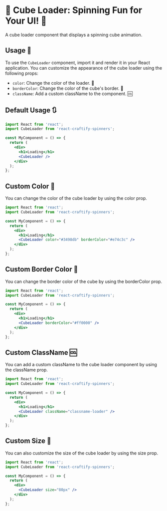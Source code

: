 
<Meta title="Spinners/CubeLoader" component={CubeLoader} />

# 🔄 Cube Loader: Spinning Fun for Your UI! 🔄

A cube loader component that displays a spinning cube animation.

## Usage 🚀

To use the `CubeLoader` component, import it and render it in your React application. You can customize the appearance of the cube loader using the following props:

- `color`: Change the color of the loader. 🎨
- `borderColor`: Change the color of the cube's border. 🌈
- `className`: Add a custom className to the component. 🆒

## Default Usage 🔃

<Canvas>
  <Story name="Default" args={{}} />
</Canvas>

```jsx
import React from 'react';
import CubeLoader from 'react-craftify-spinners';

const MyComponent = () => {
  return (
    <div>
      <h1>Loading</h1>
      <CubeLoader />
    </div>
  );
};
```

## Custom Color 🌈

You can change the color of the cube loader by using the color prop.

```jsx
import React from 'react';
import CubeLoader from 'react-craftify-spinners';

const MyComponent = () => {
  return (
    <div>
      <h1>Loading</h1>
      <CubeLoader color="#3498db" borderColor="#e74c3c" />
    </div>
  );
};

```

## Custom Border Color 🎨

You can change the border color of the cube by using the borderColor prop.

```jsx
import React from 'react';
import CubeLoader from 'react-craftify-spinners';

const MyComponent = () => {
  return (
    <div>
      <h1>Loading</h1>
      <CubeLoader borderColor="#ff0000" />
    </div>
  );
};

```

## Custom ClassName 🆒

You can add a custom className to the cube loader component by using the className prop.

```jsx
import React from 'react';
import CubeLoader from 'react-craftify-spinners';

const MyComponent = () => {
  return (
    <div>
      <h1>Loading</h1>
      <CubeLoader className="classname-loader" />
    </div>
  );
};

```


##  Custom Size 📏

You can also customize the size of the cube loader by using the size prop.

```jsx
import React from 'react';
import CubeLoader from 'react-craftify-spinners';

const MyComponent = () => {
  return (
    <div>
      <CubeLoader size="80px" />
    </div>
  );
};

```
